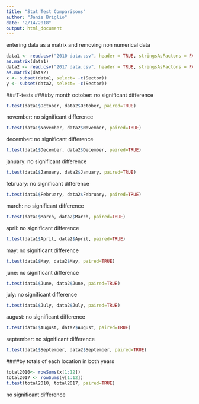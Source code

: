 ```yaml
---
title: "Stat Test Comparisons"
author: "Janie Briglio"
date: "2/14/2018"
output: html_document
---
```

entering data as a matrix and removing non numerical data 
```r
data1 <- read.csv("2010 data.csv", header = TRUE, stringsAsFactors = FALSE)
as.matrix(data1)
data2 <- read.csv("2017 data.csv", header = TRUE, stringsAsFactors = FALSE)
as.matrix(data2)
x <- subset(data1, select= -c(Sector))
y <- subset(data2, select= -c(Sector))
```

###T-tests
####by month
october: no significant difference 
```r
t.test(data1$October, data2$October, paired=TRUE)
```
november: no significant difference  
```r
t.test(data1$November, data2$November, paired=TRUE)
```
december: no significant difference 
```r
t.test(data1$December, data2$December, paired=TRUE)
```
january: no significant difference
```r
t.test(data1$January, data2$January, paired=TRUE)
```
february: no significant difference 
```r
t.test(data1$February, data2$February, paired=TRUE)
```
march: no significant difference 
```r
t.test(data1$March, data2$March, paired=TRUE)
```
april: no significant difference 
```r
t.test(data1$April, data2$April, paired=TRUE)
```
may: no significant difference
```r
t.test(data1$May, data2$May, paired=TRUE)
```
june: no significant difference
```r
t.test(data1$June, data2$June, paired=TRUE)
```
july: no significant difference
```r
t.test(data1$July, data2$July, paired=TRUE)
```
august: no significant difference
```r
t.test(data1$August, data2$August, paired=TRUE)
```
september: no significant difference 
```r
t.test(data1$September, data2$September, paired=TRUE)
```

####by totals of each location in both years 
```r
total2010<- rowSums(x[1:12])
total2017 <- rowSums(y[1:12])
t.test(total2010, total2017, paired=TRUE)
```
no significant difference